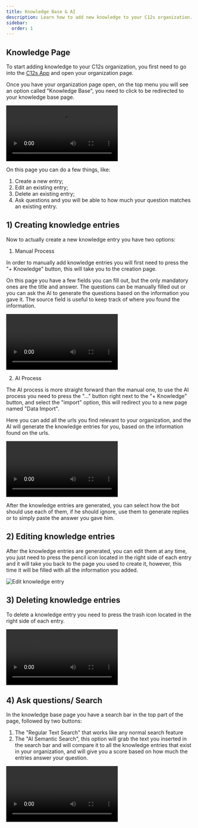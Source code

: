 ```yaml
---
title: Knowledge Base & AI
description: Learn how to add new knowledge to your C12s organization.
sidebar:
  order: 1
---
```




## Knowledge Page

To start adding knowledge to your C12s organization, you first need to go into the [C12s App](https://app.c12s.ai) and open your organization page.

Once you have your organization page open, on the top menu you will see an option called "Knowledge Base", you need to click to be redirected to your knowledge base page.

<Video
  src={knowledgebase}
  title='Knowledge Base Page'
  autoPlay
  loop
  controls
/>

On this page you can do a few things, like:

1) Create a new entry;
2) Edit an existing entry;
3) Delete an existing entry;
4) Ask questions and you will be able to how much your question matches an existing entry.

## 1) Creating knowledge entries

Now to actually create a new knowledge entry you have two options:

1) Manual Process

In order to manually add knowledge entries you will first need to press the "+ Knowledge" button, this will take you to the creation page.

On this page you have a few fields you can fill out, but the only mandatory ones are the title and answer. The questions can be manually filled out or you can ask the AI to generate the questions based on the information you gave it. The source field is useful to keep track of where you found the information. 

<Video
  src={manualentry}
  title='Manual Knowledge Entry'
  autoPlay
  loop
  controls
/>

2) AI Process

The AI process is more straight forward than the manual one, to use the AI process you need to press the "..." button right next to the "+ Knowledge" button, and select the "import" option, this will redirect you to a new page named "Data Import".

Here you can add all the urls you find relevant to your organization, and the AI will generate the knowledge entries for you, based on the information found on the urls.

<Video
  src={AddKnowledgeVideo}
  title='Adding a Knowledge Entry to the Knowledge Base'
  autoPlay
  loop
  controls
/>

After the knowledge entries are generated, you can select how the bot should use each of them, if he should ignore, use them to generate replies or to simply paste the answer you gave him.

## 2) Editing knowledge entries

After the knowledge entries are generated, you can edit them at any time, you just need to press the pencil icon located in the right side of each entry and it will take you back to the page you used to create it, however, this time it will be filled with all the information you added.

![Edit knowledge entry](src/assets/screenshots/knowledge/editing.gif)

## 3) Deleting knowledge entries

To delete a knowledge entry you need to press the trash icon located in the right side of each entry.

<Video
  src={deleting}
  title='Deleting a Knowledge Entry'
  autoPlay
  loop
  controls
/>

## 4) Ask questions/ Search

In the knowledge base page you have a search bar in the top part of the page, followed by two buttons:

1) The "Regular Text Search" that works like any normal search feature
2) The "AI Semantic Search", this option will grab the text you inserted in the search bar and will compare it to all the knowledge entries that exist in your organization, and will give you a score based on how much the entries answer your question.

<Video
  src={search}
  title='Knowledge Base Search'
  autoPlay
  loop
  controls
/>
